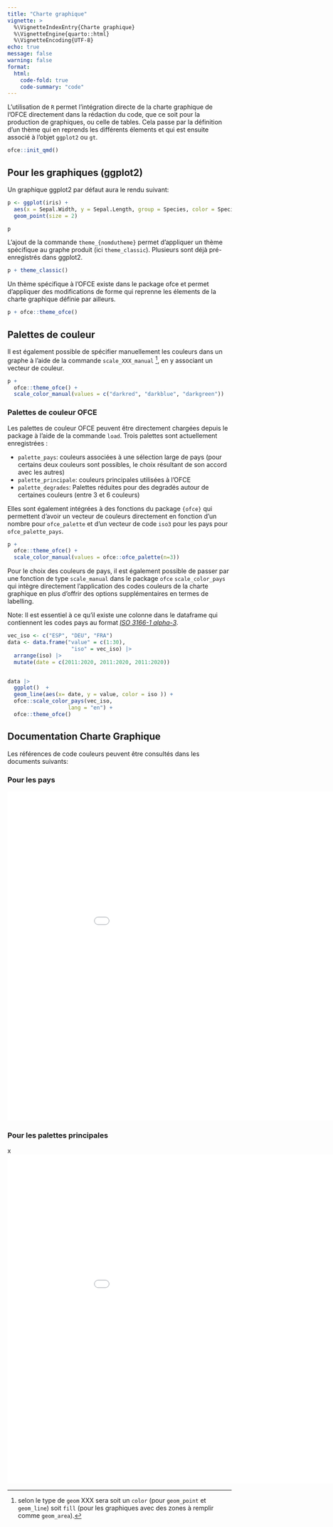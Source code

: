 ```yaml
---
title: "Charte graphique"
vignette: >
  %\VignetteIndexEntry{Charte graphique}
  %\VignetteEngine{quarto::html}
  %\VignetteEncoding{UTF-8}
echo: true
message: false
warning: false
format:
  html:
    code-fold: true
    code-summary: "code"
---
```


L'utilisation de `R` permet l'intégration directe de la charte graphique de l'OFCE directement dans la rédaction du code, que ce soit pour la production de graphiques, ou celle de tables. Cela passe par la définition d'un thème qui en reprends les différents élements et qui est ensuite associé à l'objet `ggplot2` ou `gt`.

```r
ofce::init_qmd()
```

## Pour les graphiques (ggplot2)

Un graphique ggplot2 par défaut aura le rendu suivant:

```r
p <- ggplot(iris) + 
  aes(x = Sepal.Width, y = Sepal.Length, group = Species, color = Species) +
  geom_point(size = 2)

p
```

L'ajout de la commande `theme_{nomdutheme}` permet d'appliquer un thème spécifique au graphe produit (ici `theme_classic`). Plusieurs sont déjà pré-enregistrés dans ggplot2.

```r

p + theme_classic()
```

Un thème spécifique à l'OFCE existe dans le package ofce et permet d'appliquer des modifications de forme qui reprenne les élements de la charte graphique définie par ailleurs.

```r

p + ofce::theme_ofce()
```

## Palettes de couleur

Il est également possible de spécifier manuellement les couleurs dans un graphe à l'aide de la commande `scale_XXX_manual` [^1], en y associant un vecteur de couleur.

[^1]: selon le type de `geom` XXX sera soit un `color` (pour `geom_point` et `geom_line`) soit `fill` (pour les graphiques avec des zones à remplir comme `geom_area`).

```r

p + 
  ofce::theme_ofce() + 
  scale_color_manual(values = c("darkred", "darkblue", "darkgreen"))

```

### Palettes de couleur OFCE

Les palettes de couleur OFCE peuvent être directement chargées depuis le package à l'aide de la commande `load`. Trois palettes sont actuellement enregistrées :

-   `palette_pays`: couleurs associées à une sélection large de pays (pour certains deux couleurs sont possibles, le choix résultant de son accord avec les autres)
-   `palette_principale`: couleurs principales utilisées à l'OFCE
-   `palette_degrades`: Palettes réduites pour des degradés autour de certaines couleurs (entre 3 et 6 couleurs)

Elles sont également intégrées à des fonctions du package `{ofce}` qui permettent d'avoir un vecteur de couleurs directement en fonction d'un nombre pour `ofce_palette` et d'un vecteur de code `iso3` pour les pays pour `ofce_palette_pays`.

```r

p + 
  ofce::theme_ofce() + 
  scale_color_manual(values = ofce::ofce_palette(n=3))

```

Pour le choix des couleurs de pays, il est également possible de passer par une fonction de type `scale_manual` dans le package `ofce` `scale_color_pays` qui intègre directement l'application des codes couleurs de la charte graphique en plus d'offrir des options supplémentaires en termes de labelling.

Note: Il est essentiel à ce qu'il existe une colonne dans le dataframe qui contiennent les codes pays au format [*ISO 3166-1 alpha-3*](https://www.iban.com/country-codes).

```r

vec_iso <- c("ESP", "DEU", "FRA")
data <- data.frame("value" = c(1:30), 
                    "iso" = vec_iso) |> 
  arrange(iso) |> 
  mutate(date = c(2011:2020, 2011:2020, 2011:2020))


data |> 
  ggplot()  +
  geom_line(aes(x= date, y = value, color = iso )) +
  ofce::scale_color_pays(vec_iso,
                   lang = "en") +
  ofce::theme_ofce()


```

## Documentation Charte Graphique

Les références de code couleurs peuvent être consultés dans les documents suivants:

### Pour les pays

![](images/TableCoul_Pays_OFCE2024-juin.pdf){width="990" height="740"}

### Pour les palettes principales

x![](images/Couleurs_Graphes_2024-juin.pdf){width="990" height="740"}

<!-- ## Tableaux  -->

<!-- ```{r} -->

<!-- ofce::theme.gt_ofce() -->

<!-- ``` -->
